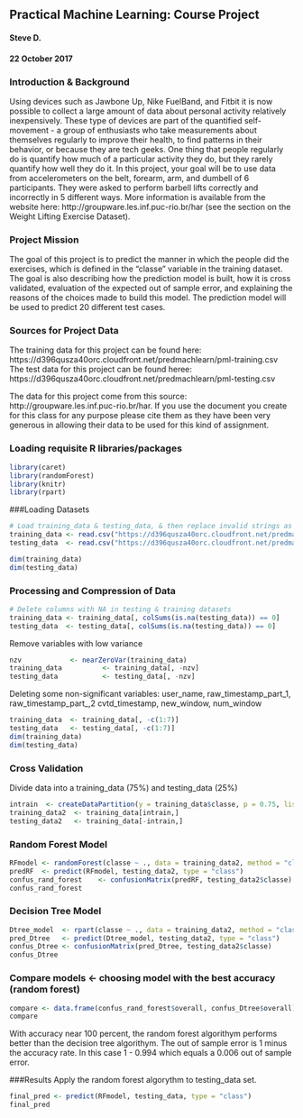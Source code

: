 ##   Practical Machine Learning: Course Project
#### Steve D.
#### 22 October 2017

### Introduction & Background
Using devices such as Jawbone Up, Nike FuelBand, and Fitbit it is now possible to collect a large amount of data about personal activity relatively inexpensively. These type of devices are part of the quantified self-movement - a group of enthusiasts who take measurements about themselves regularly to improve their health, to find patterns in their behavior, or because they are tech geeks. One thing that people regularly do is quantify how much of a particular activity they do, but they rarely quantify how well they do it. In this project, your goal will be to use data from accelerometers on the belt, forearm, arm, and dumbell of 6 participants. They were asked to perform barbell lifts correctly and incorrectly in 5 different ways. More information is available from the website here: http://groupware.les.inf.puc-rio.br/har (see the section on the Weight Lifting Exercise Dataset).

### Project Mission
The goal of this project is to predict the manner in which the people did the exercises, which is defined in the “classe” variable in the training dataset. The goal is also describing how the prediction model is built, how it is cross validated, evaluation of the expected out of sample error, and explaining the reasons of the choices made to build this model. The prediction model will be used to predict 20 different test cases.

### Sources for Project Data
The training data for this project can be found here: https://d396qusza40orc.cloudfront.net/predmachlearn/pml-training.csv
The test data for this project can be found heree: https://d396qusza40orc.cloudfront.net/predmachlearn/pml-testing.csv

The data for this project come from this source: http://groupware.les.inf.puc-rio.br/har. If you use the document you create for this  class for any purpose please cite them as they have been very generous in allowing their data to be used for this kind of assignment.

### Loading requisite R libraries/packages
```r
library(caret)
library(randomForest)
library(knitr)
library(rpart)
```

###Loading Datasets 
```r
# Load training_data & testing_data, & then replace invalid strings as NA
training_data <- read.csv("https://d396qusza40orc.cloudfront.net/predmachlearn/pml-training.csv", na.strings = c("NA", "#DIV/0!", ""))
testing_data  <- read.csv("https://d396qusza40orc.cloudfront.net/predmachlearn/pml-testing.csv",  na.strings = c("NA", "#DIV/0!", ""))

dim(training_data)
dim(testing_data)
```

### Processing and Compression of Data
```r
# Delete columns with NA in testing & training datasets
training_data <- training_data[, colSums(is.na(testing_data)) == 0]
testing_data  <- testing_data[, colSums(is.na(testing_data)) == 0]
```

Remove variables with low variance
```r
nzv            <- nearZeroVar(training_data)
training_data          <- training_data[, -nzv]
testing_data           <- testing_data[, -nzv]
```

Deleting some non-significant variables: user_name, raw_timestamp_part_1, raw_timestamp_part_,2 cvtd_timestamp, new_window, num_window
```r
training_data  <- training_data[, -c(1:7)]
testing_data   <- testing_data[, -c(1:7)]
dim(training_data)
dim(testing_data)
```

### Cross Validation
Divide data into a training_data (75%) and testing_data (25%)
```r
intrain  <- createDataPartition(y = training_data$classe, p = 0.75, list = FALSE)
training_data2  <- training_data[intrain,]
testing_data2   <- training_data[-intrain,]
```

### Random Forest Model
```r
RFmodel <- randomForest(classe ~ ., data = training_data2, method = "class")
predRF  <- predict(RFmodel, testing_data2, type = "class")
confus_rand_forest    <- confusionMatrix(predRF, testing_data2$classe)
confus_rand_forest
```

### Decision Tree Model
```r
Dtree_model  <- rpart(classe ~ ., data = training_data2, method = "class")
pred_Dtree   <- predict(Dtree_model, testing_data2, type = "class")
confus_Dtree <- confusionMatrix(pred_Dtree, testing_data2$classe)
confus_Dtree
```

### Compare models <- choosing model with the best accuracy (random forest)
```r
compare <- data.frame(confus_rand_forest$overall, confus_Dtree$overall)
compare
```
                    
With accuracy near 100 percent, the random forest algorithym performs better than the decision tree algorithym. The out of sample error is 1 minus the accuracy rate.  In this case 1 - 0.994 which equals a 0.006 out of sample error.

###Results
Apply the random forest algorythm to testing_data set. 
```r
final_pred <- predict(RFmodel, testing_data, type = "class")
final_pred
```

